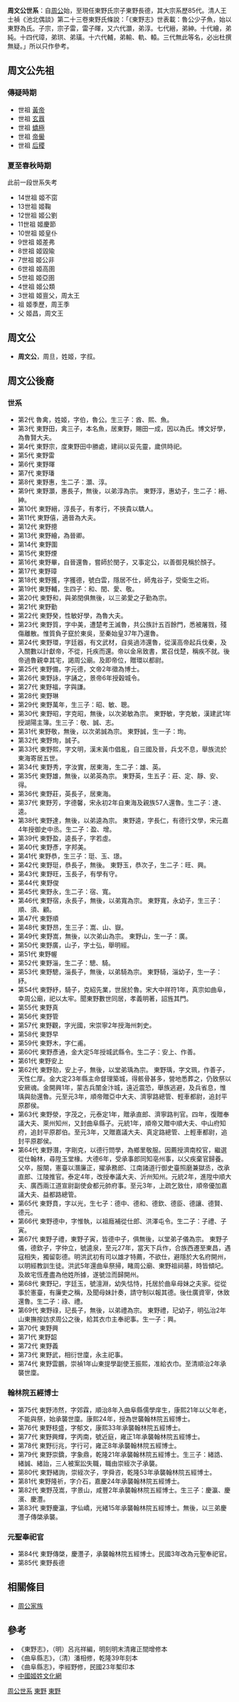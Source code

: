 '''周文公世系'''：自[[周公|周公]]始，至現任東野氏宗子東野長德，其大宗系歷85代。清人王士禎《池北偶談》第二十三卷東野氏條說：「《東野志》世表載：魯公少子魚，始以東野為氏。子宗，宗子雷，雷子暉，又六代灝，弟淳。七代縉，弟紳。十代繪，弟純。十四代璋，弟珙、弟璜。十六代輔，弟輸、軌、轅。三代無此等名，必出杜撰無疑。」所以只作參考。

==周文公先祖==
===傳疑時期===
*世祖  [[黃帝|黃帝]]
*世祖  [[玄囂|玄囂]]
*世祖  [[蟜極|蟜極]]
*世祖  [[帝嚳|帝嚳]]
*世祖  [[后稷|后稷]]

===夏至春秋時期===
此前一段世系失考

*14世祖  姬不窋
*13世祖  姬鞠
*12世祖  姬公劉
*11世祖  姬慶節
*10世祖  姬皇仆
*9世祖  姬差弗
*8世祖  姬毀隃
*7世祖  姬公非
*6世祖  姬高圉
*5世祖  姬亞圉
*4世祖  姬公類
*3世祖  姬亶父，周太王
*祖  姬季歷，周王季
*父  姬昌，周文王

==周文公==
*'''周文公'''，周旦，姓姬，字叔。

==周文公後裔==
===世系===
*第2代  魯禽，姓姬，字伯，魯公。生三子：酋、熙、魚。
*第3代  東野田，禽三子，本名魚，居東野，賜田一成，因以為氏。博文好學，為魯賢大夫。
*第4代  東野宗，度東野田中勝處，建祠以妥先靈，歲供時祀。
*第5代  東野雷
*第6代  東野暉
*第7代  東野璠
*第8代  東野惠，生二子：灝、淳。
*第9代  東野灝，惠長子，無後，以弟淳為宗。  東野淳，惠幼子，生二子：縉、紳。
*第10代  東野縉，淳長子，有孝行，不挾貴以驕人。
*第11代  東野僖，適晉為大夫。
*第12代  東野摠
*第13代  東野繪，為晉卿。
*第14代  東野圍
*第15代  東野煙
*第16代  東野畢，自晉還魯，嘗師於閔子，又事定公，以善御見稱於顏子。
*第17代  東野璋
*第18代  東野獲，字獲德，號白雲，隱居不仕，師鬼谷子，受衛生之術。
*第19代  東野輔，生四子：和、閏、愛、敬。
*第20代  東野和，與弟閏俱無後，以三弟愛之子勤為宗。
*第21代  東野勤
*第22代  東野癸，性敏好學，為魯大夫。
*第23代  東野質，字中美，遭楚考王滅魯，共公族計五百餘門，悉被屠戮，殘傷離散。惟質負子竄於東吳，至秦始皇37年乃還魯。
*第24代  東野環，字廷器，有文武材，自吳過沛還魯，從漢高帝起兵伐秦，及入關數以計獻帝，不從，托疾而還。帝以金帛致書，累召伐楚，稱疾不就。後帝過魯親幸其宅，謁周公廟。及即帝位，贈環以都尉。
*第25代  東野備，字元德，文帝2年徵為博士。
*第26代  東野詠，字誦之，景帝6年授穀城令。
*第27代  東野福，字與謙。
*第28代  東野琳
*第29代  東野萬年，生三子：昭、敏、聰。
*第30代  東野昭，字克昭，無後，以次弟敏為宗。  東野敏，字克敏，漢建武1年授湖陽主簿。生三子：敬、誠、志。
*第31代  東野敬，無後，以次弟誠為宗。  東野誠，生一子：珣。
*第32代  東野珣，誠子。
*第33代  東野熙，字文明，漢末黃巾倡亂，自三國及晉，兵戈不息，舉族流於東海寄居五世。
*第34代  東野秀，字汝實，居東海，生二子：雄、英。
*第35代  東野雄，無後，以弟英為宗。  東野英，生五子：莊、定、靜、安、得。
*第36代  東野莊，英長子，居東海。
*第37代  東野芳，字德馨，宋永初2年自東海及親族57人還魯。生二子：達、逵。
*第38代  東野達，無後，以弟逵為宗。  東野逵，字長仁，有德行文學，宋元嘉4年授御史中丞。生二子：盈、增。
*第39代  東野盈，逵長子，字若虛。
*第40代  東野彥，字邦美。
*第41代  東野恭，生三子：珽、玉、璟。
*第42代  東野珽，恭長子，無後。  東野玉，恭次子，生二子：旺、興。
*第43代  東野旺，玉長子，有學有守。
*第44代  東野俊
*第45代  東野永，生二子：宿、寬。
*第46代  東野宿，永長子，無後，以弟寬為宗。  東野寬，永幼子，生三子：順、須、顧。
*第47代  東野順
*第48代  東野昂，生三子：嵩、山、嶽。
*第49代  東野嵩，無後，以次弟山為宗。  東野山，生一子：廣。
*第50代  東野廣，山子，字士弘，舉明經。
*第51代  東野幄
*第52代  東野淄，生二子：驄、騎。
*第53代  東野驄，淄長子，無後，以弟騎為宗。  東野騎，淄幼子，生一子：紓。
*第54代  東野紓，騎子，克紹先業，世居於魯。宋大中祥符1年，真宗如曲阜，幸周公廟，祀以太牢。聞東野數世同居，孝義明著，詔旌其門。
*第55代  東野真
*第56代  東野管
*第57代  東野觀，字光國，宋崇寧2年授海州刺史。
*第58代  東野早
*第59代  東野木，字仁甫。
*第60代  東野彥通，金大定5年授城武縣令。生二子：安上、作善。
*第61代  東野安上
*第62代  東野勍，安上子，無後，以堂弟瑀為宗。  東野瑀，字文珮，作善子，天性仁厚。金大定23年縣主命督理築城，得骸骨甚多，營地悉葬之，仍致祭以安厥魂。金開興1年，蒙古兵闈金汴城，遠近震恐，舉族逃避，及兵省息，惟瑀與勍還魯。元至元3年，順帝贈亞中大夫、濟寧路總管、輕車都尉，追封平原郡侯。
*第63代  東野滎，字茂之，元泰定1年，贈承直郎、濟寧路判官。四年，復贈奉議大夫、萊州知州，又封曲阜縣子。元統1年，順帝又贈中順大夫、中山府知府，追封平原郡伯。至元3年，又贈嘉議大夫、真定路總管、上輕車都尉，追封平原郡侯。
*第64代  東野潛，字剛克，以德行問學，為鄉里敬服。因薦授濟南校官，繼選從仕翰林，尋陞玉堂椽。大德6年，受承事郎同知亳州事，以父疾棄官歸養。父卒，服闋，憲臺以潛廉正，擢承務郎、江南諸道行御史臺照磨兼獄丞，改承直郎、江陵推官。泰定4年，改授奉議大夫、沂州知州。元統2年，進陞中順大夫、廣西兩江道宣尉副使僉都元帥府事。至元3年，上疏乞致仕，順帝優加嘉議大夫、益都路總管。
*第65代  東野賁，字以光，生七子：德中、德和、德欽、德臣、德讓、德賢、德元。
*第66代  東野德中，字惟執，以祖廕補從仕郎、洪澤屯令。生二子：子禮、子寅。
*第67代  東野子禮，東野子寅，皆德中子，俱無後，以堂弟子儀為宗。  東野子儀，德欽子，字仲立，號逵泉，至元27年，當天下兵作，合族西遷至東昌，遇寇相失，獨留彰德。明洪武初有司以雄才特薦，不欲仕，避隱於大名府開州，以明經教訓生徒。洪武5年還曲阜祭掃，睹周公廟、東野祖祠墓，時皆傾圮。及故宅恆產盡為他姓所據，遂號泣而歸開州。
*第68代  東野玘，字廷玉，號澶淵，幼失怙恃，托居於曲阜母妹之夫家。從從事於憲臺，有廉吏之稱，及聞母妹計奏，請守制以報其德。後仕廣資宰，休致還魯。生二子：祿、禮。
*第69代  東野祿，玘長子，無後，以弟禮為宗。  東野禮，玘幼子，明弘治2年山東撫按訪求周公之後，給其衣巾主奉祀事。生一子：興。
*第70代  東野興
*第71代  東野韶
*第72代  東野義
*第73代  東野武，相衍世廩，永主祀事。
*第74代  東野雲鵬，崇禎1年山東提學副使王振熙，准給衣巾。至清順治2年承襲世廩。

===翰林院五經博士===
*第75代  東野沛然，字郊霖，順治8年入曲阜縣儒學庠生，康熙21年以父年老，不能與祭，始承襲世廩。康熙24年，授為世襲翰林院五經博士。
*第76代  東野枝盛，字郁文，康熙33年承襲翰林院五經博士。
*第77代  東野興輝，字丙南，號近庭，雍正1年承襲翰林院五經博士。
*第78代  東野衍兆，字行可，雍正8年承襲翰林院五經博士。
*第79代  東野崇鐈，字象鼎，乾隆21年承襲翰林院五經博士。生三子：緒誥、緒誠、緒詒，三人被案訟失職，職由崇絰次子承襲。
*第80代  東野緒詢，崇絰次子，字舜咨，乾隆53年承襲翰林院五經博士。
*第81代  東野隆祈，字介石，嘉慶24年承襲翰林院五經博士。
*第82代  東野茂嵩，字景山，咸豐2年承襲翰林院五經博士。生三子：慶瀛、慶濱、慶灃。
*第83代  東野慶瀛，字仙嶠，光緒15年承襲翰林院五經博士。無後，以三弟慶灃子傳棨承襲。

===元聖奉祀官===
*第84代  東野傳棨，慶灃子，承襲翰林院五經博士。民國3年改為元聖奉祀官。
*第85代  東野長德

==相關條目==
*[[周公家族|周公家族]]

==參考==
*《東野志》，（明）呂兆祥編，明刻明末清雍正間增修本
*《曲阜縣志》，（清）潘相修，乾隆39年刻本
*《曲阜縣志》，李經野修，民國23年槧印本
* [https://web.archive.org/web/20111214042137/http://www.jixingcn.com/ 中國姬姓文化網]

[[Category:周公世系|]]
[[Category:中國家族|東野]]
[[Category:周公後裔|東野]]
